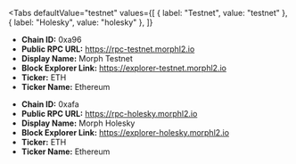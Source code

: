 
<Tabs
 defaultValue="testnet"
  values={[
    { label: "Testnet", value: "testnet" },
    { label: "Holesky", value: "holesky" },
  ]}
>
<TabItem value="testnet">

- **Chain ID:** 0xa96
- **Public RPC URL:** https://rpc-testnet.morphl2.io
- **Display Name:** Morph Testnet
- **Block Explorer Link:** https://explorer-testnet.morphl2.io
- **Ticker:** ETH
- **Ticker Name:** Ethereum

</TabItem>

<TabItem value="holesky">

- **Chain ID:** 0xafa
- **Public RPC URL:** https://rpc-holesky.morphl2.io
- **Display Name:** Morph Holesky
- **Block Explorer Link:** https://explorer-holesky.morphl2.io
- **Ticker:** ETH
- **Ticker Name:** Ethereum

</TabItem>
</Tabs>
